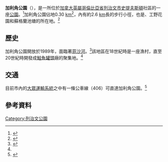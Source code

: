 {{Infobox park
| name = 加利角公園
| image = GarryPointPark.jpg
| type = [[郊野公園|郊野公園]]
| location = {{CAN}}[[列治文|列治文]]市
| lat_d = 49
| lat_m = 07
| lat_s = 29.91
| lat_NS = N
| long_d = 123
| long_m = 11
| long_s = 40.76
| long_EW = W
| area = {{convert|75|acre|ha}}
| created = 1989年
| operator = 列治文市政府
| visitors = 
| status = 全年開放
}}
'''加利角公園'''（'''{{lang-en|Garry Point Park}}'''），是一所位於[[加拿大|加拿大]][[英屬哥倫比亞省|英屬哥倫比亞省]][[列治文市|列治文市]][[史提夫斯頓|史提夫斯頓]]社區的一座[[公園|公園]]。<ref name=WALK>{{citeweb|url=http://www.richmond.ca/__shared/assets/chinesewalkbook22666.pdf|title=列治文步行指南|work=列治文市政府|year=2013|accessdate=2013-08-01|archive-date=2014-05-13|archive-url=https://web.archive.org/web/20140513224905/http://www.richmond.ca/__shared/assets/chinesewalkbook22666.pdf|dead-url=no}}</ref>加利角公園佔地0.30 [[平方千米|km<sup>2</sup>]]，內有約2.6 [[公里|km]]長的步行小徑，也是{{link-en|史提夫斯頓漁人紀念碑|Steveston Fisherman's Memorial}}、工野花園和蘇格蘭池塘的所在地。<ref name=PARK>{{citeweb|url=http://www.richmond.ca/parks/parks/SigParks/parkinfo/park.aspx?ID=17|title=Signature Parks: Garry Point Park|work=列治文市政府|year=2013|accessdate=2013-08-01|archive-date=2013-07-18|archive-url=https://web.archive.org/web/20130718101922/http://www.richmond.ca/parks/parks/SigParks/parkinfo/park.aspx?ID=17|dead-url=no}}</ref>

== 歷史 ==
加利角公園開放於1989年，面臨著[[菲沙河|菲沙河]]。<ref name=HELLO>{{citeweb|url=http://www.hellobc.com/richmond/things-to-do/parks-wildlife/parks.aspx|title=Parks|work=英屬哥倫比亞省政府|year=2013|accessdate=2013-08-01|archive-date=2013-03-27|archive-url=https://web.archive.org/web/20130327170129/http://www.hellobc.com/richmond/things-to-do/parks-wildlife/parks.aspx|dead-url=no}}</ref>該地區在18世紀時是一座漁村，直至20世紀時開發成[[鮭魚|鮭魚]][[罐頭|罐頭]]廠的聚集地。<ref name=HELLO></ref>

== 交通 ==
目前市內的[[運輸聯線|大眾運輸系統]]之中有一條公車線（406）可直達加利角公園。<ref name=bus>{{citeweb|url=https://www.translink.ca/Schedules-and-Maps/Bus.aspx|title=Bus|work=運輸聯線|year=2019|accessdate=2019-08-14|archive-date=2019-08-14|archive-url=https://web.archive.org/web/20190814153627/https://www.translink.ca/Schedules-and-Maps/Bus.aspx|dead-url=no}}</ref>

== 參考資料 ==
{{reflist}}

[[Category:列治文公園|Category:列治文公園]]